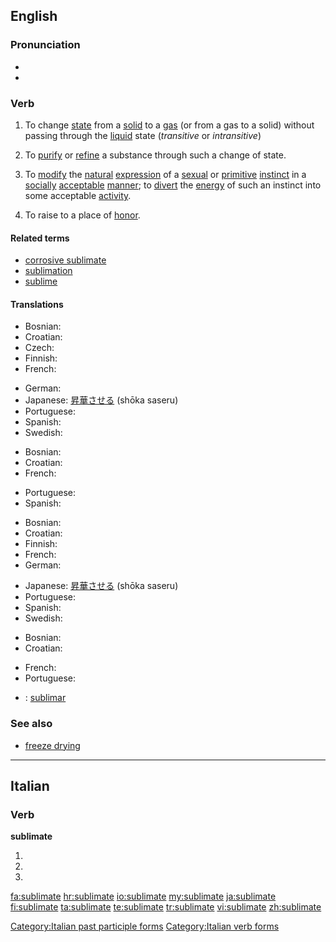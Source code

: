 {{was wotd|2006|September|3}}
==English==

===Pronunciation===
* {{IPA|/ˈsʌblɪmeɪt/}}
* {{audio|en-us-sublimate.ogg|Audio (US)}}

===Verb===
{{en-verb|sublimat|ed}}

# {{physics}} To change [[state]] from a [[solid]] to a [[gas]] (or from a gas to a solid) without passing through the [[liquid]] state (''transitive'' or ''intransitive'')
# To [[purify]] or [[refine]] a substance through such a change of state.
# {{transitive|psychoanalysis}} To [[modify]] the [[natural]] [[expression]] of a [[sexual]] or [[primitive]] [[instinct]] in a [[socially]] [[acceptable]] [[manner]]; to [[divert]] the [[energy]] of such an instinct into some acceptable [[activity]].
# {{archaic}} To raise to a place of [[honor]].

====Related terms====
* [[corrosive sublimate]]
* [[sublimation]]
* [[sublime]]

====Translations====
{{trans-top|to change from solid to gas}}
* Bosnian: {{t-|bs|sublimirati}}
* Croatian: {{t-|hr|sublimirati}}
* Czech: {{t+|cs|sublimovat}}
* Finnish: {{t-|fi|sublimoitua}}
* French: {{t+|fr|sublimer}}
{{trans-mid}}
* German: {{t+|de|sublimieren}}
* Japanese: [[昇華]]させる (shōka saseru)
* Portuguese: {{t+|pt|sublimar}}
* Spanish: {{t-|es|sublimar}}
* Swedish: {{t-|sv|sublimera}}
{{trans-bottom}}

{{trans-top|purify or refine}}
* Bosnian: {{t-|bs|sublimirati}}
* Croatian: {{t-|hr|sublimirati}}
* French: {{t+|fr|sublimer}}
{{trans-mid}}
* Portuguese: {{t+|pt|sublimar}}
* Spanish: {{t-|es|sublimar}}
{{trans-bottom}}

{{trans-top|psychoanalysis}}
* Bosnian: {{t-|bs|sublimirati}}
* Croatian: {{t-|hr|sublimirati}}
* Finnish: {{t-|fi|sublimoitua}}
* French: {{t+|fr|sublimer}}
* German: {{t+|de|sublimieren}}
{{trans-mid}}
* Japanese: [[昇華]]させる (shōka saseru)
* Portuguese: {{t+|pt|sublimar}}
* Spanish: {{t-|es|sublimar}}
* Swedish: {{t-|sv|sublimera}}
{{trans-bottom}}

{{trans-top|to raise to a place of honor}}
* Bosnian: {{t-|bs|sublimirati}}
* Croatian: {{t-|hr|sublimirati}}
{{trans-mid}}
* French: {{t+|fr|honorer}}
* Portuguese: {{t+|pt|sublimar}}
{{trans-bottom}}

{{checktrans-top}}
* {{ttbc|ia}}: [[sublimar]]
{{trans-bottom}}

===See also===
* [[freeze drying]]

----

==Italian==

===Verb===
'''sublimate'''

# {{form of|[[second-person|Second-person]] [[plural]] [[present tense]]|sublimare|lang=it}}
# {{form of|Second-person plural [[imperative]]|sublimare|lang=it}}
# {{form of|[[feminine|Feminine]] plural|sublimato}}

[[Category:Italian past participle forms]]
[[Category:Italian verb forms]]

[[fa:sublimate]]
[[hr:sublimate]]
[[io:sublimate]]
[[my:sublimate]]
[[ja:sublimate]]
[[fi:sublimate]]
[[ta:sublimate]]
[[te:sublimate]]
[[tr:sublimate]]
[[vi:sublimate]]
[[zh:sublimate]]
